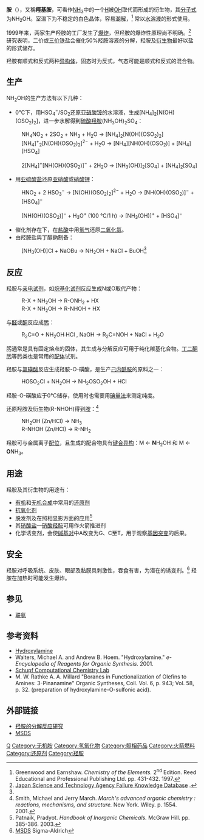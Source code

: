 {{noteTA
|G1=Chemistry
}}
{{Chembox
|   Name = 羟胺
|   ImageFileR1 = Hydroxylamine-3D-balls.png
|   ImageSizeR1 = 120px
|   ImageNameR1 = 羟胺
|   ImageFileL1 = Hydroxylamine-2D.png
|   ImageSizeL1 = 120px
|   ImageNameL1 = 羟胺
|   ImageFile2 = Hydroxylamine-dimensions-2D.png
|   ImageSize2 = 220px
|   IUPACName = hydroxylamine
| Section1 = {{Chembox Identifiers
| CASNo = 7803-49-8
| CASNo_Ref = {{cascite|correct|CAS}}
|    PubChem  =  787
|    SMILES  =  NO
|  ChemSpiderID  =  766
|  ChemSpiderID_Ref  = {{chemspidercite|correct|chemspider}}|  EINECS  =  232-259-2
|  KEGG  =  C00192
|  KEGG_Ref  = {{keggcite|correct|kegg}}|  MeSHName  =  Hydroxylamine
|  ChEBI_Ref  = {{ebicite|correct|EBI}}|  ChEBI  =  15429
|  ChEMBL  =  1191361
|  ChEMBL_Ref  = {{ebicite|changed|EBI}}|  RTECS  =  NC2975000
|  Gmelin  =  478
|  3DMet  =  B01184
|  UNII_Ref  = {{fdacite|correct|FDA}}|  UNII  =  2FP81O2L9Z
|  SMILES1  =  ON
|  StdInChI  =  1S/H3NO/c1-2/h2H,1H2
|  StdInChI_Ref  = {{stdinchicite|correct|chemspider}}|  InChI  =  1/H3NO/c1-2/h2H,1H2
|  StdInChIKey  =  AVXURJPOCDRRFD-UHFFFAOYSA-N
|  StdInChIKey_Ref  = {{stdinchicite|correct|chemspider}}|  InChIKey  =  AVXURJPOCDRRFD-UHFFFAOYAD
}}
| Section2 = {{Chembox Properties
|   Formula = NH<sub>2</sub>OH
|   MolarMass = 33.0298 
|   Appearance = 白色固体
|   Density = 1.21 g/cm<sup>3</sup>
|   Solubility = 可溶于冷水，热水中分解
|   MeltingPt = 33 °C
|   BoilingPt = 110 °C
  }}
| Section3 = {{Chembox Structure
|   Dipole = 0.67553 [[德拜|D]]
  }}
| Section4 = {{Chembox Thermochemistry
|   DeltaHf = −39.9 kJ/mol
|   Entropy = ? J K<sup>−1</sup> mol<sup>−1</sup>
  }}
| Section7 = {{Chembox Hazards
|   EUClass = '''Xn''', '''N'''
|   NFPA-H = 3
|   NFPA-F = 3 
|   NFPA-R = 1
|   RPhrases = {{R5}}, {{R22}}, {{R37/38}}, {{R41}}, {{R43}}, {{R48/22}}, {{R50}}
|   SPhrases = {{S2}}, {{S22}}, {{S26}}, {{S36/37/39}}, {{S61}}
  }}
| Section8 = {{Chembox Related
|   OtherCpds = [[盐酸羟胺|盐酸羟胺]]、[[硫酸羟胺|硫酸羟胺]]}}
}}

'''{{Ruby|羥|-{zh-cn:qiǎng; zh-hk:koeng5; zh-tw:ㄑㄧㄤˇ}-}}胺'''（{{lang-en|Hydroxylamine}}），又稱'''羥基胺'''，可看作[[氨|NH<sub>3</sub>]]中的一个[[氫|H]]被[[羥基|OH]]取代而形成的衍生物，其[[分子式|分子式]]为NH<sub>2</sub>OH。室温下为不稳定的白色晶体，容易[[潮解|潮解]]，<ref name="synth">Greenwood and Earnshaw. ''Chemistry of the Elements.'' 2<sup>nd</sup> Edition. Reed Educational and Professional Publishing Ltd. pp. 431-432. 1997.</ref> 常以[[水溶液|水溶液]]的形式使用。

1999年来，两家生产羟胺的工厂发生了[[爆炸|爆炸]]，但羟胺的爆炸性原理尚不明确。<ref>[http://shippai.jst.go.jp/en/Detail?fn=0&id=CC1000050& Japan Science and Technology Agency Failure Knowledge Database] {{webarchive|url=https://web.archive.org/web/20071220020505/http://shippai.jst.go.jp/en/Detail?fn=0&id=CC1000050& |date=2007-12-20 }}.</ref> 研究表明，二价或[[三价铁|三价铁]]盐会催化50%羟胺溶液的分解，羟胺及[[衍生物|衍生物]]最好以盐的形式储存。

羟胺有顺式和反式两种[[异构体|异构体]]，固态时为反式，气态可能是顺式和反式的混合物。

==生产==
NH<sub>2</sub>OH的生产方法有以下几种：

*0°C下，用HSO<sub>4</sub><sup>−</sup>/SO<sub>2</sub>还原[[亚硝酸铵|亚硝酸铵]]的水溶液，生成[NH<sub>4</sub>]<sub>2</sub>[N(OH)(OSO<sub>2</sub>)<sub>2</sub>]，进一步水解得到[[硫酸羟胺|硫酸羟胺]](NH<sub>3</sub>OH)<sub>2</sub>SO<sub>4</sub>：
:NH<sub>4</sub>NO<sub>2</sub>  +  2SO<sub>2</sub>  +  NH<sub>3</sub>  +  H<sub>2</sub>O → [NH<sub>4</sub>]<sub>2</sub>[N(OH)(OSO<sub>2</sub>)<sub>2</sub>]
:[NH<sub>4</sub>]<sup>+</sup><sub>2</sub>[N(OH)(OSO<sub>2</sub>)<sub>2</sub>]<sup>2−</sup> + H<sub>2</sub>O → [NH<sub>4</sub>][NH(OH)(OSO<sub>2</sub>)] + [NH<sub>4</sub>][HSO<sub>4</sub>]

:2[NH<sub>4</sub>]<sup>+</sup>[NH(OH)(OSO<sub>2</sub>)]<sup>−</sup> + 2H<sub>2</sub>O → [NH<sub>3</sub>(OH)]<sub>2</sub>[SO<sub>4</sub>] + [NH<sub>4</sub>]<sub>2</sub>[SO<sub>4</sub>]

*用[[亚硫酸盐|亚硫酸盐]]还原[[亚硝酸|亚硝酸]]或[[硝酸钾|硝酸钾]]：
:HNO<sub>2</sub>  +  2 HSO<sub>3</sub><sup>−</sup>  →  [N(OH)(OSO<sub>2</sub>)<sub>2</sub>]<sup>2−</sup>  +  H<sub>2</sub>O → [NH(OH)(OSO<sub>2</sub>)]<sup>−</sup>  +  [HSO<sub>4</sub>]<sup>−</sup>

:[NH(OH)(OSO<sub>2</sub>)]<sup>−</sup> + H<sub>3</sub>O<sup>+</sup> (100 °C/1 h) → [NH<sub>3</sub>(OH)]<sup>+</sup> + [HSO<sub>4</sub>]<sup>−</sup>

*催化剂存在下，在[[盐酸|盐酸]]中用[[氢气|氢气]]还原[[二氧化氮|二氧化氮]]。
*由羟胺盐與丁醇鈉制备：
:[NH<sub>3</sub>(OH)]Cl + NaOBu → NH<sub>2</sub>OH + NaCl + BuOH<ref name="synth" />

==反应==
羟胺与[[亲电试剂|亲电试剂]]，如[[烷化剂|烷基化试剂]]反应生成N或O取代产物：
: R-X  +  NH<sub>2</sub>OH  →  R-ONH<sub>2</sub>  + HX
: R-X  +  NH<sub>2</sub>OH  →  R-NHOH  + HX

与[[醛|醛]]或[[酮|酮]]反应成[[肟|肟]]：
:R<sub>2</sub>C=O  +  NH<sub>2</sub>OH∙HCl , NaOH  →  R<sub>2</sub>C=NOH  +  NaCl  + H<sub>2</sub>O
肟通常是具有固定熔点的固体，其生成与分解反应可用于纯化羰基化合物。[[丁二酮肟|丁二酮肟]]等肟类也是常用的[[配体_(化学)|配体]]试剂。

羟胺与[[氯磺酸|氯磺酸]]反应生成羟胺-O-磺酸，是生产[[己内酰胺|己内酰胺]]的原料之一：
:HOSO<sub>2</sub>Cl  +  NH<sub>2</sub>OH  →  NH<sub>2</sub>OSO<sub>2</sub>OH  +  HCl
羟胺-O-磺酸应于0°C储存，使用时也需要用[[碘量法|碘量法]]来测定纯度。

还原羟胺及衍生物(R-NHOH)得到[[胺|胺]]：<ref>Smith, Michael and Jerry March. ''March's advanced organic chemistry : reactions, mechanisms, and structure.'' New York. Wiley. p. 1554. 2001.</ref>

: NH<sub>2</sub>OH  (Zn/HCl) → NH<sub>3</sub>
: R-NHOH  (Zn/HCl) → R-NH<sub>2</sub>

羟胺可与金属离子[[配位|配位]]，且生成的配合物具有[[键合异构|键合异构]]：M ← '''N'''H<sub>2</sub>OH 和 M ← '''O'''NH<sub>3</sub>。

==用途==
羟胺及其衍生物的用途有：
*[[有机合成|有机]]和[[无机合成化学|无机合成]]中常用的[[还原剂|还原剂]]
*[[抗氧化剂|抗氧化剂]]
*脱发剂及在照相显影方面的应用<ref>Patnaik, Pradyot. ''Handbook of Inorganic Chemicals.'' McGraw Hill. pp. 385-386. 2003.</ref>
*其[[硝酸盐|硝酸盐]]—[[硝酸羟胺|硝酸羟胺]]可用作火箭推进剂
*化学诱变剂，会使[[碱基对|碱基对]]中A改变为G、C至T，用于观察[[基因突变|基因突变]]的后果。

==安全==
羟胺对呼吸系统、皮肤、眼部及黏膜具刺激性，吞食有害，为潜在的诱变剂。<ref>[http://www.sigmaaldrich.com/cgi-bin/hsrun/Suite7/Suite/HAHTpage/Suite.HsSigmaAdvancedSearch.formAction MSDS] Sigma-Aldrich</ref> 羟胺在加热时可能发生爆炸。

==参见==
*[[联氨|联氨]]

==参考资料==
{{refbegin}}
{{Reflist|}}
* [http://www.mrw.interscience.wiley.com/eros/articles/rh057/sect0-fs.html Hydroxylamine]
* Walters, Michael A. and Andrew B. Hoem. "Hydroxylamine." ''e-Encyclopedia of Reagents for Organic Synthesis.'' 2001.
* [http://www.colby.edu/chemistry/webmo/hydroxylamine.html Schupf Computational Chemistry Lab] {{Wayback|url=http://www.colby.edu/chemistry/webmo/hydroxylamine.html |date=20080527093756 }}
* M. W. Rathke A. A. Millard "Boranes in Functionalization of Olefins to Amines: 3-Pinanamine" Organic Syntheses, Coll. Vol. 6, p. 943; Vol. 58, p. 32. (preparation of hydroxylamine-O-sulfonic acid).
{{refend}}

==外部链接==
* [https://web.archive.org/web/20060917164919/http://psc.tamu.edu/research/reactivechem_lab/research/hydroxylamine.htm 羟胺的分解反应研究]
* [http://www.basf.de/en/produkte/chemikalien/anorganika/hydroxyl/hydroxyl_fb/pinfo.htm?id=FcjY57aR-bsf2_l MSDS]
{{含氮无机物}}
[[Category:官能团|Q]]
[[Category:无机胺|Category:无机胺]]
[[Category:氢氧化物|Category:氢氧化物]]
[[Category:照相药品|Category:照相药品]]
[[Category:火箭燃料|Category:火箭燃料]]
[[Category:还原剂|Category:还原剂]]
[[Category:羟胺|Category:羟胺]]